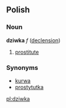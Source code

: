 ==Polish==
===Noun===
'''dziwka''' ''f'' ([[Wiktionary Appendix:Polish hard feminine noun declension|declension]]) 
# [[prostitute]]

===Synonyms===
* [[kurwa]]
* [[prostytutka]]

[[pl:dziwka]]